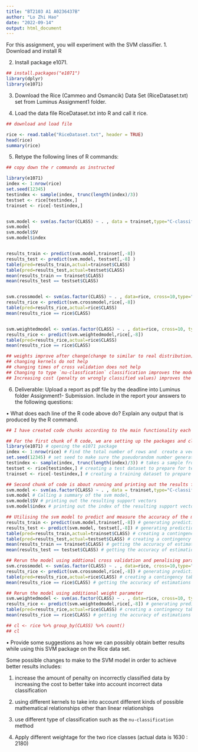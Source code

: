 ---
title: "BT2103 A1 A0236437B"
author: "Lo Zhi Hao"
date: "2022-09-14"
output: html_document
---
For this assignment, you will experiment with the SVM classifier.
1. Download and install R

2. Install package e1071. 
```{r 2}
## install.packages("e1071")
library(dplyr)
library(e1071)
```

3. Download the Rice (Cammeo and Osmancik) Data Set (RiceDataset.txt) set from Luminus
Assignment1 folder. 

4. Load the data file RiceDataset.txt into R and call it rice.

```{r 4}
## download and load file 

rice <- read.table("RiceDataset.txt", header = TRUE)
head(rice)
summary(rice)
```

5. Retype the following lines of R commands:

```{r 5, echo = FALSE}
## copy down the r commands as instructed 

library(e1071)
index <- 1:nrow(rice)
set.seed(12345)
testindex <- sample(index, trunc(length(index)/3))
testset <- rice[testindex,]
trainset <- rice[-testindex,]


svm.model <- svm(as.factor(CLASS) ~ . , data = trainset,type="C-classification", kernel="linear")
svm.model
svm.model$SV
svm.model$index


results_train <- predict(svm.model,trainset[,-8])
results_test <- predict(svm.model, testset[,-8] )
table(pred=results_train,actual=trainset$CLASS)
table(pred=results_test,actual=testset$CLASS)
mean(results_train == trainset$CLASS)
mean(results_test == testset$CLASS)


svm.crossmodel <- svm(as.factor(CLASS) ~ . , data=rice, cross=10,type="C-classification",kernel="linear",cost=1)
results_rice <- predict(svm.crossmodel,rice[,-8])
table(pred=results_rice,actual=rice$CLASS)
mean(results_rice == rice$CLASS)


svm.weightedmodel <- svm(as.factor(CLASS) ~ . , data=rice, cross=10, type="C-classification",kernel="linear",cost=1, class.weights=c(Cammeo=0.9,Osmancik=0.1))
results_rice <- predict(svm.weightedmodel,rice[,-8])
table(pred=results_rice,actual=rice$CLASS)
mean(results_rice == rice$CLASS)

## weights improve after change(change to similar to real distribution)
## changing kernels do not help
## changing times of cross validation does not help
## Changing to type `nu-classfication` classification improves the model 
## Increasing cost (penalty on wrongly classified values) improves the model slightly

```

6. Deliverable: Upload a report as pdf file by the deadline into Luminus folder Assignment1-
Submission. Include in the report your answers to the following questions:


• What does each line of the R code above do? Explain any output that is produced by
the R command.

```{r line1 }

## I have created code chunks according to the main functionality each of the chunks are dedicated to doing 

## For the first chunk of R code, we are setting up the packages and classifying the existing data into training and test sets
library(e1071) # opening the e1071 package
index <- 1:nrow(rice) # Find the total number of rows and  create a vector with the number of rows in rice dataset
set.seed(12345) # set seed to make sure the pseudorandom number generator in following lines always generates the same output and helps in debugging
testindex <- sample(index, trunc(length(index)/3)) # takes a sample from the rice rows vectors that is 1/3 of the original size
testset <- rice[testindex,] # creating a test dataset to prepare for testing of the SVM model 
trainset <- rice[-testindex,] # creating a training dataset to prepare for the running of SVM model

## Second chunk of code is about running and printing out the results from the SVM model
svm.model <- svm(as.factor(CLASS) ~ . , data = trainset,type="C-classification", kernel="linear") # Running the SVM model using the svm function in R 
svm.model # Calling a summary of the svm model, 
svm.model$SV # printing out the resulting support vectors
svm.model$index # printing out the index of the resulting support vectors in the data matrix

## Utilising the svm model to predict and measure the accuracy of the model on test dataset
results_train <- predict(svm.model,trainset[,-8]) # generating prediction results from training data by using the svm model 
results_test <- predict(svm.model, testset[,-8]) # generating prediction results from test data by using the svm model
table(pred=results_train,actual=trainset$CLASS) # creating a contingency table to represent the confusion matrix of the model in the training dataset
table(pred=results_test,actual=testset$CLASS) # creating a contingency table to represent the confusion matrix of the model in the test dataset
mean(results_train == trainset$CLASS) # getting the accuracy of estimations of predicted results in training dataset (true positive, true negative)
mean(results_test == testset$CLASS) # getting the accuracy of estimations of predicted results in test dataset (true positive, true negative)

## Rerun the model using addtional cross validation and penalising parameters 
svm.crossmodel <- svm(as.factor(CLASS) ~ . , data=rice, cross=10,type="C-classification",kernel="linear",cost=1) # Rerun the svm model with more arguments (cross for k-times cross validation and cost for penalising constraint violations)
results_rice <- predict(svm.crossmodel,rice[,-8]) # generating prediction results from the entire rice dataset by using the svm model
table(pred=results_rice,actual=rice$CLASS) # creating a contingency table to represent the confusion matrix of the model in the test dataset
mean(results_rice == rice$CLASS) # getting the accuracy of estimations of predicted results in rice dataset (true positive, true negative)

## Rerun the model using additional weight parameter
svm.weightedmodel <- svm(as.factor(CLASS) ~ . , data=rice, cross=10, type="C-classification",kernel="linear",cost=1, class.weights=c(Cammeo=0.9,Osmancik=0.1)) # Rerun the svm model with more arguments (class.weight to take into account the assymetrical nature of cammeo and osmancik class size)
results_rice <- predict(svm.weightedmodel,rice[,-8]) # generating prediction results from the entire rice dataset by using the svm model
table(pred=results_rice,actual=rice$CLASS) # creating a contingency table to represent the confusion matrix of the model in the test dataset
mean(results_rice == rice$CLASS) # getting the accuracy of estimations of predicted results in rice dataset (true positive, true negative)

## cl <- rice %>% group_by(CLASS) %>% count()
## cl
```

• Provide some suggestions as how we can possibly obtain better results while using this
SVM package on the Rice data set.

Some possible changes to make to the SVM model in order to achieve better results includes:

1. increase the amount of penalty on incorrectly classified data by increasing the cost to better take into account incorrect data classification

2. using different kernels to take into account different kinds of possible mathematical relationships other than linear relationships

3. use different type of classification such as the `nu-classification` method 

4. Apply different weightage for the two rice classes (actual data is 1630 : 2180)